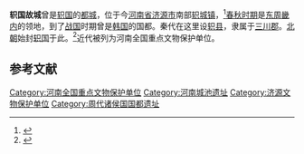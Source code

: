 {{文物保护单位
| 级别 = 全国
| 图片 = 
| 名称 = 轵国故城
| 编号 = 6-146
| 分类 = 古遗址
| 时代 = [[周朝|周朝]]
| 所在 = [[河南省|河南省]][[济源市|济源市]]
| 登录 = 2006年
| Cat = 河南全国重点文物保护单位
}}
'''轵国故城'''曾是[[轵国|轵国]]的[[都城|都城]]，位于今[[河南省|河南省]][[济源市|济源市]]南部[[轵城镇|轵城镇]]，<ref>{{cite web | url=http://www.cchfound.cn/doc/2706.html | title=轵国故城 | publisher=中国华夏文化遗产网 | accessdate=2011-09-20 | language=zh-hans | archive-date=2014-04-17 | archive-url=https://web.archive.org/web/20140417040418/http://www.cchfound.cn/doc/2706.html | dead-url=yes }}</ref>[[春秋时期|春秋时期]]是[[东周|东周]][[畿内|畿内]]的领地，到了[[战国|战国]]时期曾是[[韩国_(战国)|韩国]]的国都。秦代在这里设[[轵县|轵县]]，隶属于[[三川郡|三川郡]]。[[北朝|北朝]]始封[[轵国|轵国]]于此。<ref>{{cite web | url=http://www.luhuanan.com/old/books/tangu/1-4.htm | title=古文化遗址 | accessdate=2011-09-20 | archive-url=https://web.archive.org/web/20140417063110/http://www.luhuanan.com/old/books/tangu/1-4.htm | archive-date=2014-04-17 | dead-url=yes }}</ref>近代被列为河南全国重点文物保护单位。

==参考文献==
<div class="references-small">
<references></references>
</div>

{{河南全国重点文物保护单位}}

[[Category:河南全国重点文物保护单位|Category:河南全国重点文物保护单位]]
[[Category:河南城池遗址|Category:河南城池遗址]]
[[Category:济源文物保护单位|Category:济源文物保护单位]]
[[Category:周代诸侯国国都遗址|Category:周代诸侯国国都遗址]]